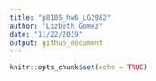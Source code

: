 ```yaml
---
title: "p8105_hw6_LG2982"
author: "Lizbeth Gomez"
date: "11/22/2019"
output: github_document
---
```


```r
knitr::opts_chunk$set(echo = TRUE)
```


